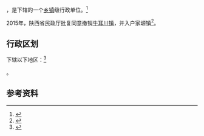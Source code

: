 {{中国乡级行政区|61/10/24/108/000}}

'''{{PAGENAMEBASE}}'''，是{{PRC admin/fullname|61/10/24/108/000|3}}下辖的一个[[乡镇|乡镇]]级行政单位。<ref>{{PRC admin/ref sgc|{{PRC admin/parent|61/10/24/108/000}}}}</ref>

2015年，陕西省民政厅批复同意撤销[[牛耳川镇|牛耳川镇]]，并入户家塬镇<ref>{{Cite web |url=http://shaanxi.mca.gov.cn/article/mzyw1/201507/20150700841888.shtml |title=陕西省民政厅关于陕西省乡镇行政区划调整的公告 |access-date=2017-09-14 |archive-url=https://web.archive.org/web/20170914220400/http://shaanxi.mca.gov.cn/article/mzyw1/201507/20150700841888.shtml |archive-date=2017-09-14 |dead-url=yes }}</ref>。

== 行政区划 ==

{{PAGENAMEBASE}}下辖以下地区：<ref>{{PRC admin/ref sgc|61/10/24/108/000}}</ref>

{{PRC admin/children|61/10/24/108/000}}。

== 参考资料 ==

{{reflist}}

{{行政区划小作品}}
{{PRC admin/navcat|61/10/24/108/000}}